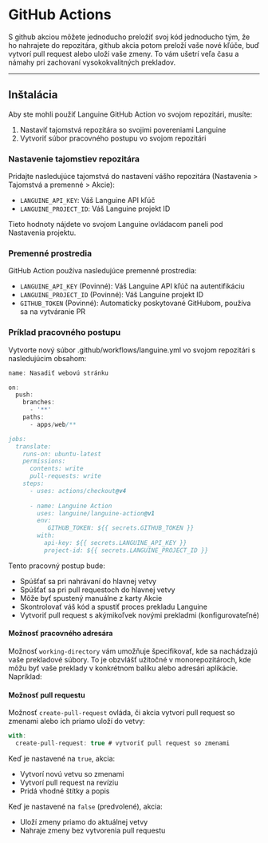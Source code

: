 # GitHub Actions

S github akciou môžete jednoducho preložiť svoj kód jednoducho tým, že ho nahrajete do repozitára, github akcia potom preloží vaše nové kľúče, buď vytvorí pull request alebo uloží vaše zmeny.
To vám ušetrí veľa času a námahy pri zachovaní vysokokvalitných prekladov.

---

## Inštalácia

Aby ste mohli použiť Languine GitHub Action vo svojom repozitári, musíte:

1. Nastaviť tajomstvá repozitára so svojimi povereniami Languine
2. Vytvoriť súbor pracovného postupu vo svojom repozitári

### Nastavenie tajomstiev repozitára

Pridajte nasledujúce tajomstvá do nastavení vášho repozitára (Nastavenia > Tajomstvá a premenné > Akcie):

- `LANGUINE_API_KEY`: Váš Languine API kľúč
- `LANGUINE_PROJECT_ID`: Váš Languine projekt ID

Tieto hodnoty nájdete vo svojom Languine ovládacom paneli pod Nastavenia projektu.



### Premenné prostredia

GitHub Action používa nasledujúce premenné prostredia:
- `LANGUINE_API_KEY` (Povinné): Váš Languine API kľúč na autentifikáciu
- `LANGUINE_PROJECT_ID` (Povinné): Váš Languine projekt ID 
- `GITHUB_TOKEN` (Povinné): Automaticky poskytované GitHubom, používa sa na vytváranie PR

### Príklad pracovného postupu

Vytvorte nový súbor .github/workflows/languine.yml vo svojom repozitári s nasledujúcim obsahom:

```ts title=".github/workflows/release.yml"
name: Nasadiť webovú stránku

on:
  push:
    branches:
      - '**'
    paths:
      - apps/web/**

jobs:
  translate:
    runs-on: ubuntu-latest
    permissions:
      contents: write
      pull-requests: write
    steps:
      - uses: actions/checkout@v4
      
      - name: Languine Action
        uses: languine/languine-action@v1
        env:
           GITHUB_TOKEN: ${{ secrets.GITHUB_TOKEN }}
        with:
          api-key: ${{ secrets.LANGUINE_API_KEY }}
          project-id: ${{ secrets.LANGUINE_PROJECT_ID }}
```
 
 Tento pracovný postup bude:
- Spúšťať sa pri nahrávaní do hlavnej vetvy
- Spúšťať sa pri pull requestoch do hlavnej vetvy
- Môže byť spustený manuálne z karty Akcie
- Skontrolovať váš kód a spustiť proces prekladu Languine
- Vytvoriť pull request s akýmikoľvek novými prekladmi (konfigurovateľné)

#### Možnosť pracovného adresára

Možnosť `working-directory` vám umožňuje špecifikovať, kde sa nachádzajú vaše prekladové súbory. To je obzvlášť užitočné v monorepozitároch, kde môžu byť vaše preklady v konkrétnom balíku alebo adresári aplikácie. Napríklad:

#### Možnosť pull requestu

Možnosť `create-pull-request` ovláda, či akcia vytvorí pull request so zmenami alebo ich priamo uloží do vetvy:

```typescript title=".github/workflows/languine.yml"
with:
  create-pull-request: true # vytvoriť pull request so zmenami
```

Keď je nastavené na `true`, akcia:
- Vytvorí novú vetvu so zmenami
- Vytvorí pull request na revíziu
- Pridá vhodné štítky a popis

Keď je nastavené na `false` (predvolené), akcia:
- Uloží zmeny priamo do aktuálnej vetvy
- Nahraje zmeny bez vytvorenia pull requestu